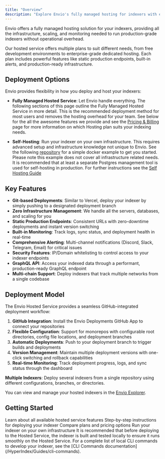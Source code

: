 ```yaml
---
title: "Overview"
description: "Explore Envio's fully managed hosting for indexers with easy Git deployments, monitoring, and multi-chain support."
---
```


Envio offers a fully managed hosting solution for your indexers, providing all the infrastructure, scaling, and monitoring needed to run production-grade indexers without operational overhead.

Our hosted service offers multiple plans to suit different needs, from free development environments to enterprise-grade dedicated hosting. Each plan includes powerful features like static production endpoints, built-in alerts, and production-ready infrastructure.

## Deployment Options

Envio provides flexibility in how you deploy and host your indexers:

- **Fully Managed Hosted Service**: Let Envio handle everything. The following sections of this page outline the Fully Managed Hosted Service in more detail. This is the recommended deployment method for most users and removes the hosting overhead for your team. See below for the all the awesome features we provide and see the [Pricing & Billing](/HyperIndex/Hosted_Service/hosted-service-billing) page for more information on which Hosting plan suits your indexing needs.

- **Self-Hosting**: Run your indexer on your own infrastructure. This requires advanced setup and infrastructure knowledge not unique to Envio. See the following [repository](https://github.com/enviodev/local-docker-example) for a simple docker example to get you started. Please note this example does not cover all infrastructure related needs. It is recommended that at least a separate Postgres management tool is used for self-hosting in production. For further instructions see the [Self Hosting Guide](/HyperIndex/Hosted_Service/self-hosting)

## Key Features

- **Git-based Deployments**: Similar to Vercel, deploy your indexer by simply pushing to a designated deployment branch
- **Zero Infrastructure Management**: We handle all the servers, databases, and scaling for you
- **Static Production Endpoints**: Consistent URLs with zero-downtime deployments and instant version switching
- **Built-in Monitoring**: Track logs, sync status, and deployment health in real-time
- **Comprehensive Alerting**: Multi-channel notifications (Discord, Slack, Telegram, Email) for critical issues
- **Security Features**: IP/Domain whitelisting to control access to your indexer endpoints
- **GraphQL API**: Access your indexed data through a performant, production-ready GraphQL endpoint
- **Multi-chain Support**: Deploy indexers that track multiple networks from a single codebase

## Deployment Model

The Envio Hosted Service provides a seamless GitHub-integrated deployment workflow:

1. **GitHub Integration**: Install the Envio Deployments GitHub App to connect your repositories
2. **Flexible Configuration**: Support for monorepos with configurable root directories, config file locations, and deployment branches
3. **Automatic Deployments**: Push to your deployment branch to trigger builds and deployments
4. **Version Management**: Maintain multiple deployment versions with one-click switching and rollback capabilities
5. **Real-time Monitoring**: Track deployment progress, logs, and sync status through the dashboard

**Multiple Indexers**: Deploy several indexers from a single repository using different configurations, branches, or directories.

You can view and manage your hosted indexers in the [Envio Explorer](https://envio.dev/explorer).

## Getting Started

<CardGroup cols={2}>
  <Card title="Features" icon="stars" href="/HyperIndex/Hosted_Service/hosted-service-features">
    Learn about all available hosted service features
  </Card>
  
  <Card title="Deployment Guide" icon="rocket" href="/HyperIndex/Hosted_Service/hosted-service-deployment">
    Step-by-step instructions for deploying your indexer
  </Card>
  
  <Card title="Pricing & Billing" icon="credit-card" href="/HyperIndex/Hosted_Service/hosted-service-billing">
    Compare plans and pricing options
  </Card>
  
  <Card title="Self-Hosting" icon="server" href="/HyperIndex/Hosted_Service/self-hosting">
    Run your indexer on your own infrastructure
  </Card>
</CardGroup>

<Info>
It is recommended that before deploying to the Hosted Service, the indexer is built and tested locally to ensure it runs smoothly on the Hosted Service.
For a complete list of local CLI commands to develop your indexer, see the [CLI Commands documentation](/HyperIndex/Guides/cli-commands).
</Info>

